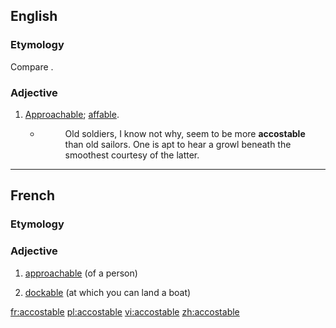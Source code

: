 ==English==

===Etymology===
Compare {{etyl|fr|en}} {{m|fi|accostable}}.

===Adjective===
{{en-adj}}

# {{label|en|obsolete|rare}} [[approachable|Approachable]]; [[affable]].
#* {{w|Nathaniel Hawthorne}}
#*: Old soldiers, I know not why, seem to be more '''accostable''' than old sailors. One is apt to hear a growl beneath the smoothest courtesy of the latter.

----

==French==

===Etymology===
{{suffix|accoster|able|lang=fr}}

===Adjective===
{{fr-adj|mf}}

# [[approachable]] (of a person)
# {{lb|fr|nautical}} [[dockable]] (at which you can land a boat)

[[fr:accostable]]
[[pl:accostable]]
[[vi:accostable]]
[[zh:accostable]]
